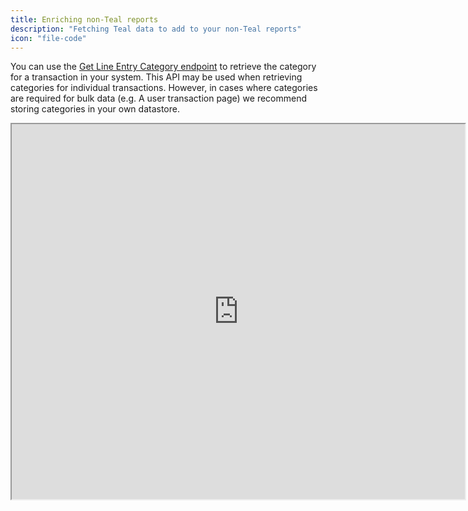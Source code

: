 ```yaml
---
title: Enriching non-Teal reports
description: "Fetching Teal data to add to your non-Teal reports"
icon: "file-code"
---
```


You can use the [Get Line Entry Category endpoint](/api-reference/line-entries/get-line-entry-categories) to retrieve 
the category for a transaction in your system. This API may be used when retrieving categories for individual transactions. 
However, in cases where categories are required for bulk data (e.g. A user transaction page) we recommend storing 
categories in your own datastore.

<iframe
  src="https://codesandbox.io/embed/bank-transactions-pjhemi?codemirror=1&fontsize=14&hidenavigation=1&hidedevtools=1&theme=dark&view=preview"
  width="725"
  height="600"
  title="Bank Transactions"
  allow="accelerometer; ambient-light-sensor; camera; encrypted-media; geolocation; gyroscope; hid; microphone; midi; payment; usb; vr; xr-spatial-tracking"
  sandbox="allow-forms allow-modals allow-popups allow-presentation allow-same-origin allow-scripts"
></iframe>
